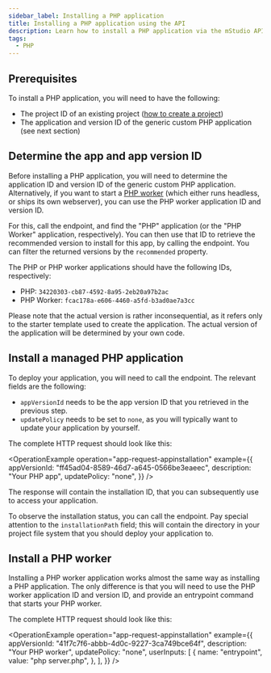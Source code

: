 ```yaml
---
sidebar_label: Installing a PHP application
title: Installing a PHP application using the API
description: Learn how to install a PHP application via the mStudio API
tags:
  - PHP
---
```



## Prerequisites

To install a PHP application, you will need to have the following:

- The project ID of an existing project ([how to create a project](../create-project))
- The application and version ID of the generic custom PHP application (see next section)

## Determine the app and app version ID

Before installing a PHP application, you will need to determine the application ID and version ID of the generic custom PHP application. Alternatively, if you want to start a [PHP worker][php-worker] (which either runs headless, or ships its own webserver), you can use the PHP worker application ID and version ID.

For this, call the <OperationLink operation="app-list-apps" /> endpoint, and find the "PHP" application (or the "PHP Worker" application, respectively). You can then use that ID to retrieve the recommended version to install for this app, by calling the <OperationLink operation="app-list-appversions" /> endpoint. You can filter the returned versions by the `recommended` property.

The PHP or PHP worker applications should have the following IDs, respectively:

- PHP: `34220303-cb87-4592-8a95-2eb20a97b2ac`
- PHP Worker: `fcac178a-e606-4460-a5fd-b3ad0ae7a3cc`

Please note that the actual version is rather inconsequential, as it refers only to the starter template used to create the application. The actual version of the application will be determined by your own code.

## Install a managed PHP application

To deploy your application, you will need to call the <OperationLink operation="app-request-appinstallation" /> endpoint. The relevant fields are the following:

- `appVersionId` needs to be the app version ID that you retrieved in the previous step.
- `updatePolicy` needs to be set to `none`, as you will typically want to update your application by yourself.

The complete HTTP request should look like this:

<OperationExample
  operation="app-request-appinstallation"
  example={{
    appVersionId: "ff45ad04-8589-46d7-a645-0566be3eaeec",
    description: "Your PHP app",
    updatePolicy: "none",
  }}
/>

The response will contain the installation ID, that you can subsequently use to access your application.

<OperationHint tag="App" operation="app-request-appinstallation" />

To observe the installation status, you can call the <OperationLink operation="app-get-appinstallation" /> endpoint. Pay special attention to the `installationPath` field; this will contain the directory in your project file system that you should deploy your application to.

## Install a PHP worker

Installing a PHP worker application works almost the same way as installing a PHP application. The only difference is that you will need to use the PHP worker application ID and version ID, and provide an entrypoint command that starts your PHP worker.

The complete HTTP request should look like this:

<OperationExample
  operation="app-request-appinstallation"
  example={{
    appVersionId: "41f7c7f6-abbb-4d0c-9227-3ca749bce64f",
    description: "Your PHP worker",
    updatePolicy: "none",
    userInputs: [
      {
        name: "entrypoint",
        value: "php server.php",
      },
    ],
  }}
/>

[php-worker]: /docs/v2/platform/workloads/php-worker
